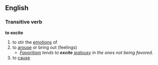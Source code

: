 ==English==
=== Transitive verb===
''' to excite'''

#to stir the [[emotion]]s of
#to [[arouse]] or bring out (feelings)
#*''[[Favoritism]] tends to '''excite''' [[jealousy]] in the ones not being favored.''
#to [[cause]]